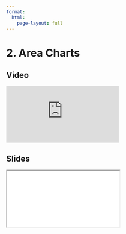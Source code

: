 ```yaml
---
format:
  html:
    page-layout: full
---
```


# 2. Area Charts

::: {.panel-tabset .nav-pills}

## Video

<iframe
    class="video"
    src="https://www.youtube.com/embed/CE54XQ7daSk?start=3123&end=4249"
    title="Module 2 Video - Area Charts" 
    frameborder="0"
    allow="accelerometer; autoplay; clipboard-write; encrypted-media; gyroscope; picture-in-picture"
    allowfullscreen
></iframe>

## Slides

<iframe
    class="slide-deck"
    src="slides/module2_03.html"
></iframe>

:::